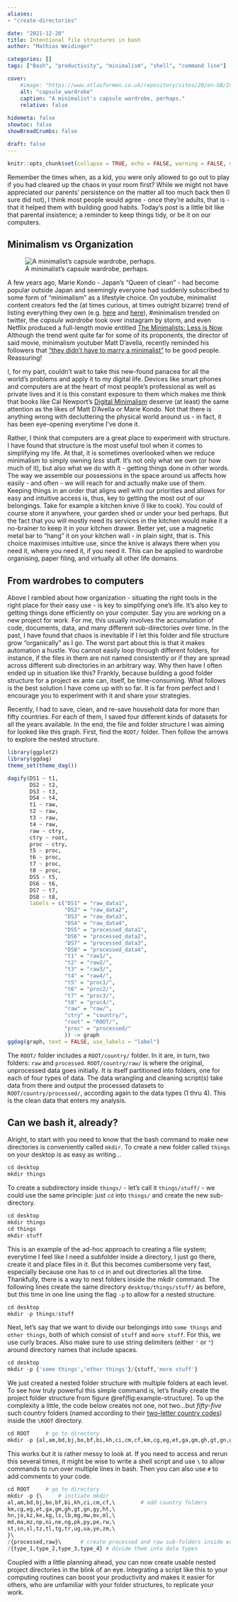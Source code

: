 ---
aliases:
- "create-directories"

date: "2021-12-20"
title: Intentional file structures in bash
author: "Mathias Weidinger"

categories: []
tags: ["Bash", "productivity", "minimalism", "shell", "command line"]

cover:
    #image: "https://www.atlasformen.co.uk/repository/sites/20/en-GB/Inspiration/capsule-wardrobe.jpg"
    alt: "capsule_wardrobe"
    caption: "A minimalist's capsule wardrobe, perhaps."
    relative: false
    
hidemeta: false
showtoc: false
showBreadCrumbs: false

draft: false
---

```{r setup, include=FALSE}
knitr::opts_chunk$set(collapse = TRUE, echo = FALSE, warning = FALSE, message = FALSE)
```



Remember the times when, as a kid, you were only allowed to go out to play if you had cleared up the chaos in your room first? While we might not have appreciated our parents' persistence on the matter all too much back then (I sure did not), I think most people would agree - once they're adults, that is - that it helped them with building good habits. Today's post is a little bit like that parental insistence; a reminder to keep things tidy, or be it on our computers.

## Minimalism vs Organization

![A minimalist's capsule wardrobe, perhaps.](https://www.atlasformen.co.uk/repository/sites/20/en-GB/Inspiration/capsule-wardrobe.jpg)

A few years ago, Marie Kondo - Japan's "Queen of clean" - had become popular outside Japan and seemingly everyone had suddenly subscribed to some form of "minimalism" as a lifestyle choice. On youtube, minimalist content creators fed the (at times curious, at times outright bizarre) trend of listing everything they own (e.g. [here](https://www.youtube.com/watch?v=TzaG0VGwCT0) and [here](https://www.youtube.com/watch?v=shLASFm-4_4)),  #minimalism trended on twitter, the *capsule wardrobe* took over instagram by storm, and even Netflix produced a full-length movie entitled [The Minimalists: Less is Now](https://www.youtube.com/watch?v=jn-xbOCZOiQ). Although the trend went quite far for some of its proponents, the director of said movie, minimalism youtuber Matt D'avella, recently reminded his followers that ["they didn't have to marry a minimalist"](https://www.youtube.com/watch?v=REJqTXh8IwY) to be good people. Reassuring!

I, for my part, couldn't wait to take this new-found panacea for all the world's problems and apply it to my digital life. Devices like smart phones and computers are at the heart of most people's professional as well as private lives and it is this constant exposure to them which makes me think that books like Cal Newport's [Digital Minimalism](https://www.calnewport.com/books/digital-minimalism/) deserve (at least) the same attention as the likes of Matt D'Avella or Marie Kondo. Not that there is anything wrong with decluttering the physical world around us - in fact, it has been eye-opening everytime I've done it.

Rather, I think that computers are a great place to experiment with structure. I have found that structure is the most useful tool when it comes to simplifying my life. At that, it is sometimes overlooked when we reduce minimalism to simply owning *less* stuff. It's not only what we own (or how much of it), but also what we do with it - getting things done in other words. The way we assemble our possessions in the space around us affects how easily - and often - we will reach for and actually make use of them. Keeping things in an order that aligns well with our priorities and allows for easy and intuitive access is, thus, key to getting the most out of our belongings. Take for example a kitchen knive (I like to cook). You could of course store it anywhere, your garden shed or under your bed perhaps. But the fact that you will mostly need its services in the kitchen would make it a no-brainer to keep it in your kitchen drawer. Better yet, use a magnetic metal bar to "hang" it on your kitchen wall - in plain sight, that is. This choice maximises intuitive use, since the knive is always there when you need it, where you need it, if you need it. This can be applied to wardrobe organising, paper filing, and virtually all other life domains.

## From wardrobes to computers

Above I rambled about how organization - situating the right tools in the right place for their easy use - is key to simplifying one's life. It's also key to getting things done efficiently on your computer. Say you are working on a new project for work. For me, this usually involves the accumulation of code, documents, data, and many different sub-directories over time. In the past, I have found that chaos is inevitable if I let this folder and file structure grow "organically" as I go. The worst part about this is that it makes automation a hustle. You cannot easily loop through different folders, for instance, if the files in them are not named consistently or if they are spread across different sub directories in an arbitrary way. Why then have I often ended up in situation like this? Frankly, because building a good folder structure for a project ex ante can, itself, be time-consuming. What follows is the best solution I have come up with so far. It is far from perfect and I encourage you to experiment with it and share your strategies.

Recently, I had to save, clean, and re-save household data for more than fifty countries. For each of them, I saved four different kinds of datasets for all the years available. In the end, the file and folder structure I was aiming for looked like this graph. First, find the `ROOT/` folder. Then follow the arrows to explore the nested structure.  

```{r example-structure, fig.cap='An example of a project folder structure.'}
library(ggplot2)
library(ggdag)
theme_set(theme_dag())

dagify(DS1 ~ t1,
       DS2 ~ t2,
       DS3 ~ t3,
       DS4 ~ t4,
       t1 ~ raw,
       t2 ~ raw,
       t3 ~ raw,
       t4 ~ raw,
       raw ~ ctry,
       ctry ~ root,
       proc ~ ctry,
       t5 ~ proc,
       t6 ~ proc,
       t7 ~ proc,
       t8 ~ proc,
       DS5 ~ t5,
       DS6 ~ t6,
       DS7 ~ t7,
       DS8 ~ t8,
       labels = c("DS1" = "raw_data1",
                  "DS2" = "raw_data2",
                  "DS3" = "raw_data3",
                  "DS4" = "raw_data4",
                  "DS5" = "processed_data1",
                  "DS6" = "processed_data2",
                  "DS7" = "processed_data3",
                  "DS8" = "processed_data4",
                  "t1" = "raw1/",
                  "t2" = "raw2/",
                  "t3" = "raw3/",
                  "t4" = "raw4/",
                  "t5" = "proc1/",
                  "t6" = "proc2/",
                  "t7" = "proc3/",
                  "t8" = "proc4/",
                  "raw" = "raw/",
                  "ctry" = "country/",
                  "root" = "ROOT/",
                  "proc" = "processed/"
                  )) -> graph
ggdag(graph, text = FALSE, use_labels = "label")
```



The `ROOT/` folder includes a `ROOT/country/` folder. In it are, in turn, two folders: `raw` and `processed`. `ROOT/country/raw/` is where the original, unprocessed data goes initially. It is itself partitioned into folders, one for each of four types of data. The data wrangling and cleaning script(s) take data from there and output the processed datasets to `ROOT/country/processed/`, according again to the data types (1 thru 4). This is the clean data that enters my analysis.

## Can we bash it, already?

Alright, to start with you need to know that the bash command to make new directories is conveniently called `mkdir`. To create a new folder called `things` on your desktop is as easy as writing...

```{r, engine = 'bash', eval = FALSE, echo = TRUE}
cd desktop
mkdir things
```

To create a subdirectory inside `things/` - let's call it `things/stuff/` - we could use the same principle: just `cd` into `things/` and create the new sub-directory. 

```{r, engine = 'bash', eval = FALSE, echo = TRUE}
cd desktop
mkdir things
cd things
mkdir stuff
```

This is an example of the ad-hoc approach to creating a file system; everytime I feel like I need a subfolder inside a directory, I just go there, create it and place files in it. But this becomes cumbersome very fast, especially because one has to `cd` in and out directories all the time. Thankfully, there is a way to nest folders inside the mkdir command. The following lines create the same directory `desktop/things/stuff/` as before, but this time in one line using the flag `-p` to allow for a nested structure.

```{r, engine = 'bash', eval = FALSE, echo = TRUE}
cd desktop
mkdir -p things/stuff
```

Next, let's say that we want to divide our belongings into `some things` and `other things`, both of which consist of `stuff` and `more stuff`. For this, we use curly braces. Also make sure to use string delimiters (either `'` or `"`) around directory names that include spaces.

```{r, engine = 'bash', eval = FALSE, echo = TRUE}
cd desktop
mkdir -p {'some things','other things'}/{stuff,'more stuff'}
```

We just created a nested folder structure with multiple folders at each level. To see how truly powerful this simple command is, let's finally create the project folder structure from figure \@ref(fig:example-structure). To up the complexity a little, the code below creates not one, not two...but *fifty-five* such country folders (named according to their [two-letter country codes](https://en.wikipedia.org/wiki/ISO_3166-1_alpha-2)) inside the `\ROOT` directory.

```{r, engine = 'bash', eval = FALSE, echo = TRUE}
cd ROOT     # go to directory
mkdir -p {al,am,bd,bj,bo,bf,bi,kh,ci,cm,cf,km,cg,eg,et,ga,gm,gh,gt,gn,gy,ht,hn,jo,kz,ke,kg,ls,lb,mg,mw,mv,ml,md,ma,mz,np,ni,ne,ng,pk,py,pe,rw,st,sn,sl,tz,tl,tg,tr,ug,ua,ye,zm,}/{processed,raw}/{type_1,type_2,type_3,type_4}
```

This works but it is rather messy to look at. If you need to access and rerun this several times, it might be wise to write a shell script and use `\` to allow commands to run over multiple lines in bash. Then you can also use `#` to add comments to your code.

```{r, engine = 'bash', eval = FALSE, echo = TRUE}
cd ROOT     # go to directory
mkdir -p {\     # initiate mkdir
al,am,bd,bj,bo,bf,bi,kh,ci,cm,cf,\        # add country folders 
km,cg,eg,et,ga,gm,gh,gt,gn,gy,ht,\        
hn,jo,kz,ke,kg,ls,lb,mg,mw,mv,ml,\
md,ma,mz,np,ni,ne,ng,pk,py,pe,rw,\
st,sn,sl,tz,tl,tg,tr,ug,ua,ye,zm,\
}\
/{processed,raw}\      # create processed and raw sub-folders inside each country
/{type_1,type_2,type_3,type_4} # divide them into data types
```

Coupled with a little planning ahead, you can now create usable nested project directories in the blink of an eye. Integrating a script like this to your computing routines can boost your productivity and makes it easier for others, who are unfamiliar with your folder structures, to replicate your work.